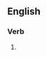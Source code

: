 ==English==

===Verb===
{{head|en|present participle}}

# {{present participle of|convolute|lang=en|nocat=1}}